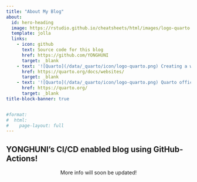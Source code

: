 ```yaml
---
title: "About My Blog"
about:
  id: hero-heading
  image: https://rstudio.github.io/cheatsheets/html/images/logo-quarto.png
  template: jolla
  links:
    - icon: github
      text: Source code for this blog
      href: https://github.com/YONGHUNI
      target: _blank
    - text: '![Quarto](/data/_quarto/icon/logo-quarto.png) Creating a website with quarto'
      href: https://quarto.org/docs/websites/
      target: _blank
    - text: '![Quarto](/data/_quarto/icon/logo-quarto.png) Quarto official website'
      href: https://quarto.org/
      target: _blank
title-block-banner: true


#format: 
#  html:
#    page-layout: full
---
```


:::{#hero-heading}

## YONGHUNI's CI/CD enabled blog using GitHub-Actions!


:::


<center> More info will soon be updated! </center> 

